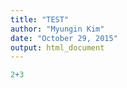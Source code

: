 ```yaml
---
title: "TEST"
author: "Myungin Kim"
date: "October 29, 2015"
output: html_document
---
```

```r

2+3


```